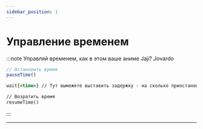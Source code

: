```yaml
---
sidebar_position: 1
---
```


# Управление временем

:::note Управляй временем, как в этом ваше аниме Jaji? Jovardo
```jsx
// Остановить время
pauseTime()

wait{<time>} // Тут выможете выставить задержку - на сколько приостановить время.

// Возратить время
resumeTime()
```
:::

---
